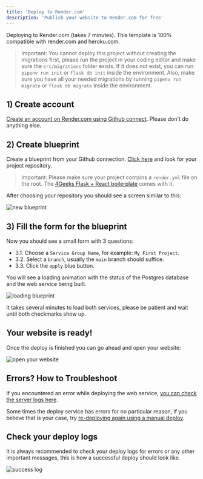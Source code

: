 ```yaml
---
title: 'Deploy to Render.com'
description: 'Publish your website to Render.com for free'
---
```


Deploying to Render.com (takes 7 minutes). This template is 100% compatible with render.com and heroku.com.

> Important: You cannot deploy this project without creating the migrations first, please run the project in your coding editor and make sure the `src/migrations` folder exists. If it does not exist, you can run `pipenv run init` or `flask db init` inside the environment. Also, make sure you have all your needed migrations by running `pipenv run migrate` or `flask db migrate` inside the environment.

## 1) Create account

[Create an account on Render.com using Github connect](https://dashboard.render.com/register?next=/). Please don't do anything else.

## 2) Create blueprint

Create a blueprint from your Github connection. [Click here](https://dashboard.render.com/select-repo?type=blueprint) and look for your project repository.

> Important: Please make sure your project contains a `render.yml` file on the root. The [4Geeks Flask + React boilerplate](https://github.com/4GeeksAcademy/react-flask-hello) comes with it.

After choosing your repository you should see a screen similar to this:

![new blueprint](../img/new-blueprint.png)

## 3) Fill the form for the blueprint

Now you should see a small form with 3 questions:

- 3.1. Choose a `Service Group Name`, for example: `My First Project`. 
- 3.2. Select a `branch`, usually the `main` branch should suffice.
- 3.3. Click the `apply` blue button.

You will see a loading animation with the status of the Postgres database and the web service being built.

![loading blueprint](../img/loading-blueprint.gif)

It takes several minutes to load both services, please be patient and wait until both checkmarks show up.

## Your website is ready!

Once the deploy is finished you can go ahead and open your website:

![open your website](../img/open-website.png)

## Errors? How to Troubleshoot

If you encountered an error while deploying the web service, [you can check the server logs here](../img/blueprint-error.gif). 

Some times the deploy service has errors for no particular reason, if you believe that is your case, try [re-deploying again using a manual deploy](../img/manual-deploy.gif). 

## Check your deploy logs

It is always recommended to check your deploy logs for errors or any other important messages, this is how a successful deploy should look like.

![success log](../img/success-log.png)

